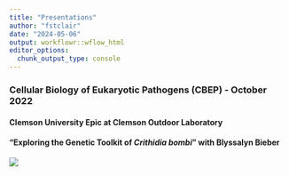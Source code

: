 ```yaml
---
title: "Presentations"
author: "fstclair"
date: "2024-05-06"
output: workflowr::wflow_html
editor_options:
  chunk_output_type: console
---
```




### Cellular Biology of Eukaryotic Pathogens (CBEP) - October 2022
#### Clemson University Epic at Clemson Outdoor Laboratory

#### "Exploring the Genetic Toolkit of *Crithidia bombi*" with Blyssalyn Bieber

![](assets/cbep.png)



